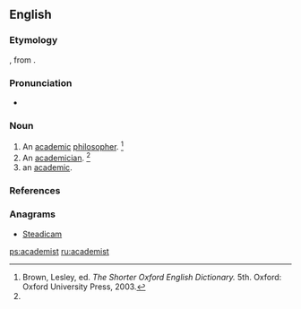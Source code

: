 ==English==

===Etymology===
{{etyl|fr|en}} {{term|académiste|lang=fr}}, from {{term|académie||academy|lang=fr}}.

===Pronunciation===
* {{a|US}} {{IPA|/əˈkæd.ɪ.mɪst/}}

===Noun===
{{en-noun}}

# An [[academic]] [[philosopher]]. {{defdate|First attested in the mid 17th century.}}<ref name=SOED>Brown, Lesley, ed. ''The Shorter Oxford English Dictionary.'' 5th. Oxford: Oxford University Press, 2003.</ref>
# An [[academician]]. {{defdate|First attested in the mid 17th century.}}<ref name=SOED/>
# an [[academic]].

===References===
<references/>

===Anagrams===
* [[Steadicam#English|Steadicam]]

[[ps:academist]]
[[ru:academist]]